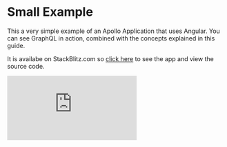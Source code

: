 # Small Example

This a very simple example of an Apollo Application that uses Angular. You can see GraphQL in action, combined with the concepts explained in this guide.

It is availabe on StackBlitz.com so [click here](https://stackblitz.com/edit/simple-apollo-angular-example) to see the app and view the source code.

<div><iframe style={{width: '100%', height: 600}} src="https://stackblitz.com/edit/simple-apollo-angular-example?embed=1&file=main.ts" frameBorder="0" allowfullscren="allowfullscren"></iframe>
</div>

